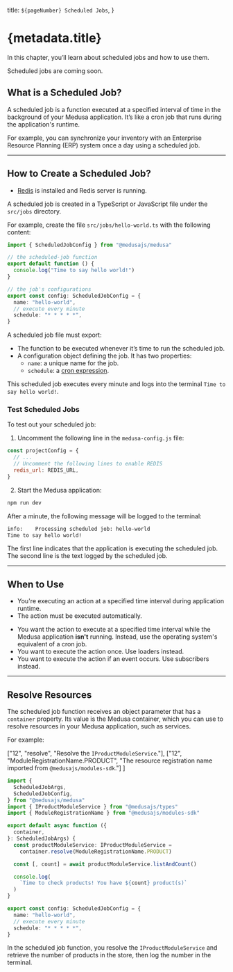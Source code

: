   title: `${pageNumber} Scheduled Jobs`,
}

# {metadata.title}

In this chapter, you’ll learn about scheduled jobs and how to use them.

<Note type="soon">

Scheduled jobs are coming soon.

</Note>

## What is a Scheduled Job?

A scheduled job is a function executed at a specified interval of time in the background of your Medusa application. It’s like a cron job that runs during the application's runtime.

For example, you can synchronize your inventory with an Enterprise Resource Planning (ERP) system once a day using a scheduled job.

---

## How to Create a Scheduled Job?

<Note type="check">

- [Redis](https://redis.io/) is installed and Redis server is running.

</Note>

A scheduled job is created in a TypeScript or JavaScript file under the `src/jobs` directory.

For example, create the file `src/jobs/hello-world.ts` with the following content:

```ts title="src/jobs/hello-world.ts"
import { ScheduledJobConfig } from "@medusajs/medusa"

// the scheduled-job function
export default function () {
  console.log("Time to say hello world!")
}

// the job's configurations
export const config: ScheduledJobConfig = {
  name: "hello-world",
  // execute every minute
  schedule: "* * * * *",
}
```

A scheduled job file must export:

- The function to be executed whenever it’s time to run the scheduled job.
- A configuration object defining the job. It has two properties:
    - `name`: a unique name for the job.
    - `schedule`: a [cron expression](https://crontab.guru/).

This scheduled job executes every minute and logs into the terminal `Time to say hello world!`.

### Test Scheduled Jobs

To test out your scheduled job:

1. Uncomment the following line in the `medusa-config.js` file:

```js title="medusa-config.js"
const projectConfig = {
  // ...
  // Uncomment the following lines to enable REDIS
  redis_url: REDIS_URL,
}
```

2. Start the Medusa application:

```bash npm2yarn
npm run dev
```

After a minute, the following message will be logged to the terminal:

```bash
info:    Processing scheduled job: hello-world
Time to say hello world!
```

The first line indicates that the application is executing the scheduled job. The second line is the text logged by the scheduled job.

---

## When to Use

<Note title="Use scheduled jobs when" type="success">

- You're executing an action at a specified time interval during application runtime.
- The action must be executed automatically.

</Note>

<Note title="Don't use scheduled jobs if" type="error">

- You want the action to execute at a specified time interval while the Medusa application **isn't** running. Instead, use the operating system's equivalent of a cron job.
- You want to execute the action once. Use loaders instead.
- You want to execute the action if an event occurs. Use subscribers instead.

</Note>

---

## Resolve Resources

The scheduled job function receives an object parameter that has a `container` property. Its value is the Medusa container, which you can use to resolve resources in your Medusa application, such as services.

For example:

  ["12", "resolve", "Resolve the `IProductModuleService`."],
  ["12", "ModuleRegistrationName.PRODUCT", "The resource registration name imported from `@medusajs/modules-sdk`."]
]

```ts title="src/jobs/hello-world.ts" highlights={highlights}
import {
  ScheduledJobArgs,
  ScheduledJobConfig,
} from "@medusajs/medusa"
import { IProductModuleService } from "@medusajs/types"
import { ModuleRegistrationName } from "@medusajs/modules-sdk"

export default async function ({
  container,
}: ScheduledJobArgs) {
  const productModuleService: IProductModuleService =
    container.resolve(ModuleRegistrationName.PRODUCT)

  const [, count] = await productModuleService.listAndCount()

  console.log(
    `Time to check products! You have ${count} product(s)`
  )
}

export const config: ScheduledJobConfig = {
  name: "hello-world",
  // execute every minute
  schedule: "* * * * *",
}
```

In the scheduled job function, you resolve the `IProductModuleService` and retrieve the number of products in the store, then log the number in the terminal.
